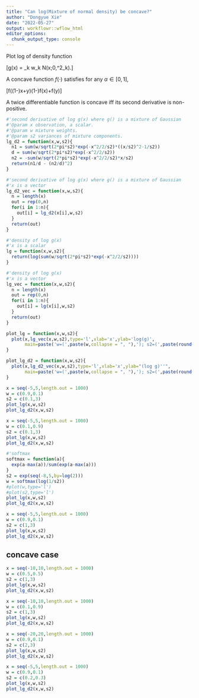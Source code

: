 ```yaml
---
title: "Can log(Mixture of normal density) be concave?"
author: "Dongyue Xie"
date: "2022-05-27"
output: workflowr::wflow_html
editor_options:
  chunk_output_type: console
---
```


Plot log of density function 

\[g(x) = \sum_k w_k N(x;0,\sigma^2_k).\]

A concave function $f(\cdot)$ satisfies for any $\alpha\in[0,1]$, 

\[f((1-\alpha)x+\alpha y)\geq (1-\alpha)f(x)+\alpha f(y)\]

A twice differentiable function is concave iff its second derivative is non-positive.

```r
#'second derivative of log g(x) where g() is a mixture of Gaussian
#'@param x observation, a scalar.
#'@param w mixture weights.
#'@param s2 variances of mixture components.
lg_d2 = function(x,w,s2){
  n1 = sum(w/sqrt(2*pi*s2)*exp(-x^2/2/s2)*((x/s2)^2-1/s2))
  d = sum(w/sqrt(2*pi*s2)*exp(-x^2/2/s2))
  n2 = -sum(w/sqrt(2*pi*s2)*exp(-x^2/2/s2)*x/s2)
  return(n1/d - (n2/d)^2)
}

#'second derivative of log g(x) where g() is a mixture of Gaussian
#'x is a vector
lg_d2_vec = function(x,w,s2){
  n = length(x)
  out = rep(0,n)
  for(i in 1:n){
    out[i] = lg_d2(x[i],w,s2)
  }
  return(out)
}

#'density of log g(x)
#'x is a scalar
lg = function(x,w,s2){
  return(log(sum(w/sqrt(2*pi*s2)*exp(-x^2/2/s2))))
}

#'density of log g(x)
#'x is a vector
lg_vec = function(x,w,s2){
  n = length(x)
  out = rep(0,n)
  for(i in 1:n){
    out[i] = lg(x[i],w,s2)
  }
  return(out)
}

plot_lg = function(x,w,s2){
  plot(x,lg_vec(x,w,s2),type='l',xlab='x',ylab='log(g)',
       main=paste('w=(',paste(w,collapse = ", "),'); s2=(',paste(round(s2,2),collapse = ", "),')',sep=''))
}

plot_lg_d2 = function(x,w,s2){
  plot(x,lg_d2_vec(x,w,s2),type='l',xlab='x',ylab="(log g)''",
       main=paste('w=(',paste(w,collapse = ", "),'); s2=(',paste(round(s2,2),collapse = ", "),')',sep=''))
}
```


```r
x = seq(-5,5,length.out = 1000)
w = c(0.9,0.1)
s2 = c(0.1,3)
plot_lg(x,w,s2)
plot_lg_d2(x,w,s2)
```

```r
x = seq(-5,5,length.out = 1000)
w = c(0.1,0.9)
s2 = c(0.1,3)
plot_lg(x,w,s2)
plot_lg_d2(x,w,s2)
```


```r
#'softmax
softmax = function(a){
  exp(a-max(a))/sum(exp(a-max(a)))
}
s2 = exp(seq(-8,5,by=log(2)))
w = softmax(log(1/s2))
#plot(w,type='l')
#plot(s2,type='l')
plot_lg(x,w,s2)
plot_lg_d2(x,w,s2)
```

```r
x = seq(-5,5,length.out = 1000)
w = c(0.9,0.1)
s2 = c(1,3)
plot_lg(x,w,s2)
plot_lg_d2(x,w,s2)
```

## concave case

```r
x = seq(-10,10,length.out = 1000)
w = c(0.5,0.5)
s2 = c(1,3)
plot_lg(x,w,s2)
plot_lg_d2(x,w,s2)
```

```r
x = seq(-10,10,length.out = 1000)
w = c(0.1,0.9)
s2 = c(1,3)
plot_lg(x,w,s2)
plot_lg_d2(x,w,s2)
```

```r
x = seq(-20,20,length.out = 1000)
w = c(0.9,0.1)
s2 = c(2,3)
plot_lg(x,w,s2)
plot_lg_d2(x,w,s2)
```

```r
x = seq(-5,5,length.out = 1000)
w = c(0.9,0.1)
s2 = c(0.2,0.3)
plot_lg(x,w,s2)
plot_lg_d2(x,w,s2)
```

